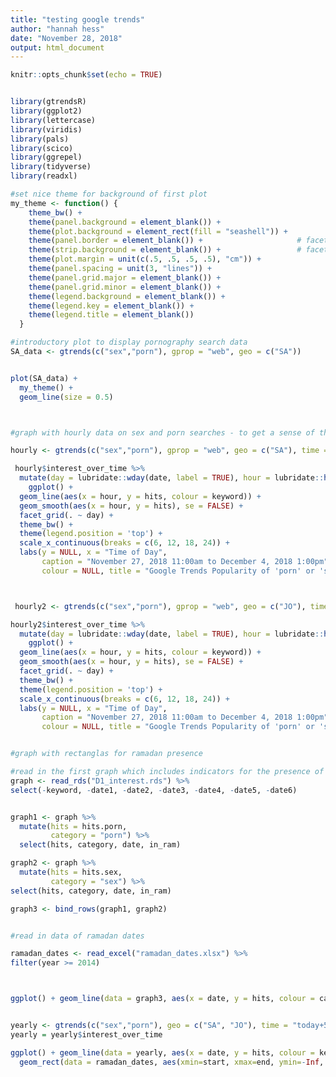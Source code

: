 ```yaml
---
title: "testing google trends"
author: "hannah hess"
date: "November 28, 2018"
output: html_document
---
```


```r
knitr::opts_chunk$set(echo = TRUE)


library(gtrendsR)
library(ggplot2)
library(lettercase)
library(viridis)
library(pals)
library(scico)
library(ggrepel)
library(tidyverse)
library(readxl)
```




```r

#set nice theme for background of first plot 
my_theme <- function() {
    theme_bw() +
    theme(panel.background = element_blank()) +
    theme(plot.background = element_rect(fill = "seashell")) +
    theme(panel.border = element_blank()) +                     # facet border
    theme(strip.background = element_blank()) +                 # facet title background
    theme(plot.margin = unit(c(.5, .5, .5, .5), "cm")) +
    theme(panel.spacing = unit(3, "lines")) +
    theme(panel.grid.major = element_blank()) +
    theme(panel.grid.minor = element_blank()) +
    theme(legend.background = element_blank()) +
    theme(legend.key = element_blank()) +
    theme(legend.title = element_blank())
  }

```



```r

#introductory plot to display pornography search data 
SA_data <- gtrends(c("sex","porn"), gprop = "web", geo = c("SA"))


plot(SA_data) + 
  my_theme() +
  geom_line(size = 0.5) 



#graph with hourly data on sex and porn searches - to get a sense of the evening hours when most sex/porn searches occur 

hourly <- gtrends(c("sex","porn"), gprop = "web", geo = c("SA"), time = "now 7-d") 

 hourly$interest_over_time %>% 
  mutate(day = lubridate::wday(date, label = TRUE), hour = lubridate::hour(date)) %>% 
    ggplot() +
  geom_line(aes(x = hour, y = hits, colour = keyword)) +
  geom_smooth(aes(x = hour, y = hits), se = FALSE) +
  facet_grid(. ~ day) +
  theme_bw() + 
  theme(legend.position = 'top') +
  scale_x_continuous(breaks = c(6, 12, 18, 24)) +
  labs(y = NULL, x = "Time of Day", 
       caption = "November 27, 2018 11:00am to December 4, 2018 1:00pm",
       colour = NULL, title = "Google Trends Popularity of 'porn' or 'sex' over a Week in Saudi Arabia")



 hourly2 <- gtrends(c("sex","porn"), gprop = "web", geo = c("JO"), time = "now 7-d") 

hourly2$interest_over_time %>% 
  mutate(day = lubridate::wday(date, label = TRUE), hour = lubridate::hour(date)) %>% 
    ggplot() +
  geom_line(aes(x = hour, y = hits, colour = keyword)) +
  geom_smooth(aes(x = hour, y = hits), se = FALSE) +
  facet_grid(. ~ day) +
  theme_bw() + 
  theme(legend.position = 'top') +
  scale_x_continuous(breaks = c(6, 12, 18, 24)) +
  labs(y = NULL, x = "Time of Day", 
       caption = "November 27, 2018 11:00am to December 4, 2018 1:00pm",
       colour = NULL, title = "Google Trends Popularity of 'porn' or 'sex' over a Week in Jordan")



```
```r
#graph with rectanglas for ramadan presence

#read in the first graph which includes indicators for the presence of ramadan/eid and the value for sex and porn searches
graph <- read_rds("D1_interest.rds") %>% 
select(-keyword, -date1, -date2, -date3, -date4, -date5, -date6) 


graph1 <- graph %>%
  mutate(hits = hits.porn,
         category = "porn") %>%
  select(hits, category, date, in_ram)

graph2 <- graph %>%
  mutate(hits = hits.sex,
         category = "sex") %>%
select(hits, category, date, in_ram)

graph3 <- bind_rows(graph1, graph2)


#read in data of ramadan dates

ramadan_dates <- read_excel("ramadan_dates.xlsx") %>% 
filter(year >= 2014)




```


```r


ggplot() + geom_line(data = graph3, aes(x = date, y = hits, colour = category))+ geom_rect(data= ramadan_dates, aes(xmin=start, xmax=end, ymin=-Inf, ymax=+Inf), alpha = 0.2)



```

```r

yearly <- gtrends(c("sex","porn"), geo = c("SA", "JO"), time = "today+5-y")  
yearly = yearly$interest_over_time

ggplot() + geom_line(data = yearly, aes(x = date, y = hits, colour = keyword)) + 
  geom_rect(data = ramadan_dates, aes(xmin=start, xmax=end, ymin=-Inf, ymax=+Inf), alpha = 0.2)





```

